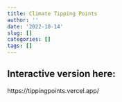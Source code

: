 ```yaml
---
title: Climate Tipping Points
author: ''
date: '2022-10-14'
slug: []
categories: []
tags: []
---
```


## Interactive version here:


https://tippingpoints.vercel.app/
